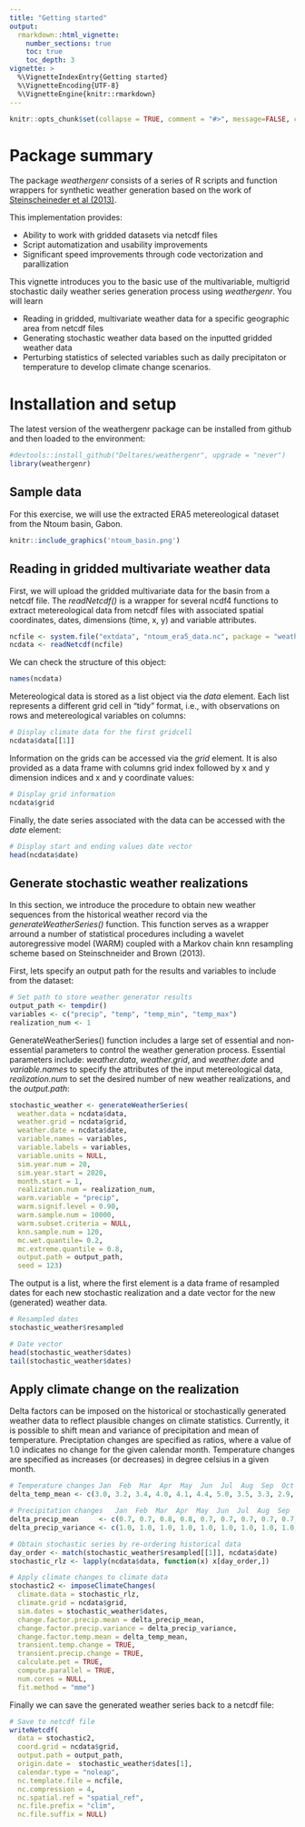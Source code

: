 ```yaml
---
title: "Getting started"
output:
  rmarkdown::html_vignette:
    number_sections: true
    toc: true
    toc_depth: 3
vignette: >
  %\VignetteIndexEntry{Getting started}
  %\VignetteEncoding{UTF-8}
  %\VignetteEngine{knitr::rmarkdown}
---
```


```r
knitr::opts_chunk$set(collapse = TRUE, comment = "#>", message=FALSE, cache = TRUE)
```

# Package summary

The package *weathergenr* consists of a series of R scripts and function wrappers for synthetic weather generation based on the work of [Steinscheineder et al (2013)](https://agupubs.onlinelibrary.wiley.com/doi/full/10.1002/wrcr.20528).  

This implementation provides:

* Ability to work with gridded datasets via netcdf files
* Script automatization and usability improvements   
* Significant speed improvements through code vectorization and parallization 

This vignette introduces you to the basic use of the multivariable, multigrid stochastic daily weather series generation process using *weathergenr*. You will learn\

* Reading in gridded, multivariate weather data for a specific geographic area from netcdf files
* Generating stochastic weather data based on the inputted gridded weather data
* Perturbing statistics of selected variables such as daily precipitaton or temperature to develop climate change scenarios.  

# Installation and setup

The latest version of the weathergenr package can be installed from github and then loaded to the environment:

```r
#devtools::install_github("Deltares/weathergenr", upgrade = "never")
library(weathergenr)
```

## Sample data
For this exercise, we will use the extracted ERA5 metereological dataset from the Ntoum basin, Gabon. 

```r
knitr::include_graphics('ntoum_basin.png')
```

## Reading in gridded multivariate weather data 

First, we will upload the gridded multivariate data for the basin from a netcdf file. The *readNetcdf()* is a wrapper for several ncdf4 functions to extract metereological data from netcdf files with associated spatial coordinates, dates, dimensions (time, x, y) and variable attributes. 

```r
ncfile <- system.file("extdata", "ntoum_era5_data.nc", package = "weathergenr")
ncdata <- readNetcdf(ncfile)
```

We can check the structure of this object:

```r
names(ncdata)
```

Metereological data is stored as a list object via the *data* element. Each list represents a different grid cell in "tidy" format, i.e., with observations on rows and metereological variables on columns:
```r
# Display climate data for the first gridcell
ncdata$data[[1]]
```

Information on the grids can be accessed via the *grid* element. It is also provided as a data frame with columns grid index followed by x and y dimension indices and x and y coordinate values:
```r
# Display grid information
ncdata$grid
```

Finally, the date series associated with the data can be accessed with the *date* element:
```r
# Display start and ending values date vector
head(ncdata$date)
```

## Generate stochastic weather realizations

In this section, we introduce the procedure to obtain new weather sequences from the historical weather record via the *generateWeatherSeries()* function. This function serves as a wrapper arround a number of statistical procedures including a wavelet autoregressive model (WARM) coupled with a Markov chain knn resampling scheme based on Steinschneider and Brown (2013).

First, lets specify an output path for the results and variables to include from the dataset:
```r
# Set path to store weather generator results
output_path <- tempdir()
variables <- c("precip", "temp", "temp_min", "temp_max")
realization_num <- 1
```

GenerateWeatherSeries() function includes a large set of essential and non-essential parameters to control the weather generation process. Essential parameters include: *weather.data*, *weather.grid*, and *weather.date* and *variable.names* to specify the attributes of the input metereological data, *realization.num* to set the desired number of new weather realizations, and the *output.path*:

```r
stochastic_weather <- generateWeatherSeries(
  weather.data = ncdata$data,
  weather.grid = ncdata$grid,
  weather.date = ncdata$date,
  variable.names = variables,
  variable.labels = variables,
  variable.units = NULL,
  sim.year.num = 20,
  sim.year.start = 2020,
  month.start = 1,
  realization.num = realization_num,
  warm.variable = "precip",
  warm.signif.level = 0.90,
  warm.sample.num = 10000,
  warm.subset.criteria = NULL,
  knn.sample.num = 120,
  mc.wet.quantile= 0.2,
  mc.extreme.quantile = 0.8,
  output.path = output_path,
  seed = 123)
```

The output is a list, where the first element is a data frame of resampled dates for each new stochastic realization and a date vector for the new (generated) weather data.
```r
# Resampled dates
stochastic_weather$resampled

# Date vector
head(stochastic_weather$dates)
tail(stochastic_weather$dates)
```

## Apply climate change on the realization

Delta factors can be imposed on the historical or stochastically generated weather data to reflect plausible changes on climate statistics. Currently, it is possible to shift mean and variance of precipitation and mean of temperature. Preciptation changes are specified as ratios, where a value of 1.0 indicates no change for the given calendar month. Temperature changes are specified as increases (or decreases) in degree celsius in a given month.

```r
# Temperature changes Jan  Feb  Mar  Apr  May  Jun  Jul  Aug  Sep  Oct  Nov  Dec
delta_temp_mean <- c(3.0, 3.2, 3.4, 4.0, 4.1, 4.4, 5.0, 3.5, 3.3, 2.9, 2.8, 2.7)

# Precipitation changes   Jan  Feb  Mar  Apr  May  Jun  Jul  Aug  Sep  Oct  Nov  Dec
delta_precip_mean     <- c(0.7, 0.7, 0.8, 0.8, 0.7, 0.7, 0.7, 0.7, 0.7, 0.7, 0.7, 0.7)
delta_precip_variance <- c(1.0, 1.0, 1.0, 1.0, 1.0, 1.0, 1.0, 1.0, 1.0, 1.0, 1.0, 1.0)

# Obtain stochastic series by re-ordering historical data
day_order <- match(stochastic_weather$resampled[[1]], ncdata$date)
stochastic_rlz <- lapply(ncdata$data, function(x) x[day_order,])

# Apply climate changes to climate data
stochastic2 <- imposeClimateChanges(
  climate.data = stochastic_rlz,
  climate.grid = ncdata$grid,
  sim.dates = stochastic_weather$dates,
  change.factor.precip.mean = delta_precip_mean,
  change.factor.precip.variance = delta_precip_variance,
  change.factor.temp.mean = delta_temp_mean,
  transient.temp.change = TRUE,
  transient.precip.change = TRUE,
  calculate.pet = TRUE,
  compute.parallel = TRUE,
  num.cores = NULL,
  fit.method = "mme")
```

Finally we can save the generated weather series back to a netcdf file:

```r
# Save to netcdf file
writeNetcdf(
  data = stochastic2,
  coord.grid = ncdata$grid,
  output.path = output_path,
  origin.date =  stochastic_weather$dates[1],
  calendar.type = "noleap",
  nc.template.file = ncfile,
  nc.compression = 4,
  nc.spatial.ref = "spatial_ref",
  nc.file.prefix = "clim",
  nc.file.suffix = NULL)
```



